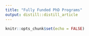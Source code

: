 ```yaml
---
title: "Fully Funded PhD Programs"
output: distill::distill_article
---
```


```r
knitr::opts_chunk$set(echo = FALSE)
```



